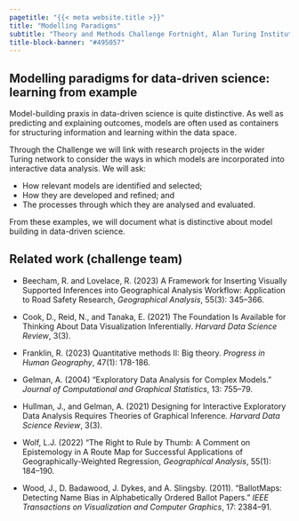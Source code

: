 ```yaml
---
pagetitle: "{{< meta website.title >}}"
title: "Modelling Paradigms"
subtitle: "Theory and Methods Challenge Fortnight, Alan Turing Institute" 
title-block-banner: "#495057"
---
```


## Modelling paradigms for data-driven science: learning from example

Model-building praxis in data-driven science is quite distinctive. As well as predicting and explaining outcomes, models are often used as containers for structuring information and learning within the data space.  

Through the Challenge we will link with research projects in the wider Turing network to consider the ways in which models are incorporated into interactive data analysis.  We will ask:

* How relevant models are identified and selected; 
* How they are developed and refined; and 
* The processes through which they are analysed and evaluated. 

From these examples, we will document what is distinctive about model building in data-driven science.

## Related work (challenge team)

* Beecham, R. and Lovelace, R. (2023) A Framework for Inserting Visually Supported Inferences into Geographical Analysis Workflow: Application to Road Safety Research, *Geographical Analysis*, 55(3): 345--366.

* Cook, D., Reid, N., and Tanaka, E. (2021) The Foundation Is Available for Thinking About Data Visualization Inferentially. *Harvard Data Science Review*, 3(3).

* Franklin, R. (2023) Quantitative methods II: Big theory. *Progress in Human Geography*, 47(1): 178-186.

* Gelman, A. (2004) “Exploratory Data Analysis for Complex Models.” *Journal of Computational and Graphical Statistics*, 13: 755--79.

* Hullman, J., and Gelman, A. (2021) Designing for Interactive Exploratory Data Analysis Requires Theories of Graphical Inference. *Harvard Data Science Review*, 3(3).

* Wolf, L.J. (2022) “The Right to Rule by Thumb: A Comment on Epistemology in A Route Map for Successful Applications of Geographically-Weighted Regression, *Geographical Analysis*, 55(1): 184--190.

* Wood, J., D. Badawood, J. Dykes, and A. Slingsby. (2011). “BallotMaps: Detecting Name Bias in Alphabetically Ordered Ballot Papers.” *IEEE Transactions on Visualization and Computer Graphics*, 17: 2384–91.